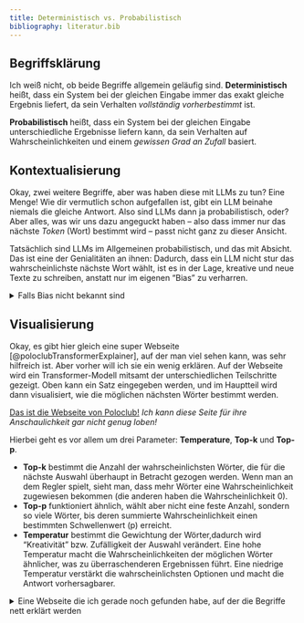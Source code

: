 ```yaml
---
title: Deterministisch vs. Probabilistisch
bibliography: literatur.bib
---
```


## Begriffsklärung

Ich weiß nicht, ob beide Begriffe allgemein geläufig sind.
**Deterministisch** heißt, dass ein System bei der gleichen Eingabe immer das exakt gleiche Ergebnis liefert, da sein Verhalten *vollständig vorherbestimmt* ist.

**Probabilistisch** heißt, dass ein System bei der gleichen Eingabe unterschiedliche Ergebnisse liefern kann, da sein Verhalten auf Wahrscheinlichkeiten und einem *gewissen Grad an Zufall* basiert.

## Kontextualisierung
Okay, zwei weitere Begriffe, aber was haben diese mit LLMs zu tun?
Eine Menge! Wie dir vermutlich schon aufgefallen ist, gibt ein LLM beinahe niemals die gleiche Antwort.
Also sind LLMs dann ja probabilistisch, oder?
Aber alles, was wir uns dazu angeguckt haben – also dass immer nur das nächste *Token* (Wort) bestimmt wird – passt nicht ganz zu dieser Ansicht.

Tatsächlich sind LLMs im Allgemeinen probabilistisch, und das mit Absicht. Das ist eine der Genialitäten an ihnen: Dadurch, dass ein LLM nicht stur das wahrscheinlichste nächste Wort wählt, ist es in der Lage, kreative und neue Texte zu schreiben, anstatt nur im eigenen "Bias" zu verharren.

<details>
<summary> Falls Bias nicht bekannt sind </summary>
Bias (aus dem Englischen) bedeutet im Deutschen so etwas wie Voreingenommenheit oder Vorurteil.
In der Wahrscheinlichkeitstheorie, aber auch in der Forschung generell, sind sie ein großes Problem bei der Suche nach objektivem Wissen.
Auch LLMs bzw. KI können einen Bias entwickeln oder aufweisen. Dies lässt sich relativ leicht zeigen, indem man einer beliebigen Bild-KI die Aufgabe gibt, eine "Gruppe von Menschen" zu generieren.
Meistens werden fast alle dargestellten Menschen mitteleuropäisch und weiß sein.
Es gibt auch schlimmere Bias. Man kann sich das leicht vorstellen: Das LLM übernimmt, womit es trainiert wird. Wird es mit rassistischem Material trainiert, wird es rassistisch sein.
Ein bekanntes Beispiel ist "Grok". Berichten zufolge hat Elon Musk versucht, das LLM so auszurichten, dass es bestimmte politische Ansichten fördert. Da es aber – wie alle großen Modelle – auf einem riesigen, allgemeinen Datensatz vortrainiert wurde, hat das Modell oft "gelernt", dass solche extremen Aussagen nicht der Norm entsprechen.
</details>

## Visualisierung
Okay, es gibt hier gleich eine super Webseite [@poloclubTransformerExplainer], auf der man viel sehen kann, was sehr hilfreich ist. Aber vorher will ich sie ein wenig erklären.
Auf der Webseite wird ein Transformer-Modell mitsamt der unterschiedlichen Teilschritte gezeigt.
Oben kann ein Satz eingegeben werden, und im Hauptteil wird dann visualisiert, wie die möglichen nächsten Wörter bestimmt werden.

[Das ist die Webseite von Poloclub!](https://poloclub.github.io/transformer-explainer/)
*Ich kann diese Seite für ihre Anschaulichkeit gar nicht genug loben!* 

Hierbei geht es vor allem um drei Parameter: **Temperature**, **Top-k** und **Top-p**.

- **Top-k** bestimmt die Anzahl der wahrscheinlichsten Wörter, die für die nächste Auswahl überhaupt in Betracht gezogen werden. Wenn man an dem Regler spielt, sieht man, dass mehr Wörter eine Wahrscheinlichkeit zugewiesen bekommen (die anderen haben die Wahrscheinlichkeit 0).
- **Top-p** funktioniert ähnlich, wählt aber nicht eine feste Anzahl, sondern so viele Wörter, bis deren summierte Wahrscheinlichkeit einen bestimmten Schwellenwert (p) erreicht.
- **Temperatur** bestimmt die Gewichtung der Wörter,dadurch wird "Kreativität" bzw. Zufälligkeit der Auswahl verändert. Eine hohe Temperatur macht die Wahrscheinlichkeiten der möglichen Wörter ähnlicher, was zu überraschenderen Ergebnissen führt. Eine niedrige Temperatur verstärkt die wahrscheinlichsten Optionen und macht die Antwort vorhersagbarer.

<details>
<summary> Eine Webseite die ich gerade noch gefunden habe, auf der die Begriffe nett erklärt werden </summary>

[Vellum.ai](https://www.vellum.ai/llm-parameters/temperature?utm_source=duckduckgo&utm_medium=organic)

Ich hoffe, falls meine Erklärung nicht gut genug war, ist es zumindest die auf der Webseite.

Und eine GANZ wichtige Sache ist mithilfe dieser Seite zu sehen, stellt man einen dieser zwei Werte (Top-k und Top-p sind Entweder oder) maximal restriktiv ein, so gibt es nur **eine** Möglichkeit.  
Das heißt aber nichts anderes, als diese zwei(drei) Parameter sind **das Einzige**, was ein LLM probabilistisch macht, anstatt deterministisch!  

---
Ein kleiner Hinweis noch: Es gibt nicht nur diese eine Webseite, die das visualisiert, aber in der schnelllebigen Zeit der KI ändern sich Webseiten leider täglich. Zu Beginn meiner ChatGPT- und Copilot-Nutzung konnte man in beiden Modellen angeben, ob man die Antwort lieber "präzise" oder "kreativ" haben wollte. Das ist nichts anderes als ein voreingestellter Wert für Temperatur, Top-k oder Top-p.

Es gibt auch immer noch einige Seiten, auf denen man ausprobieren kann, was z.B. passiert, wenn man die Temperatur auf 1 dreht (die LLM können dann meist ihre Antwort nicht mehr stoppen, sowie Worte bilden etc.)  
(Ich finde leider auf Anhieb kein Open Source online nutzbare Variante -Ich kann dir das die Tage mal mit meinem Uni Zugang zeigen-)  
Ansonsten könnte man evtl. über [Huggingface.co](https://huggingface.co/) eine KI herunterladen und es dann lokal ausprobieren.
</details>
